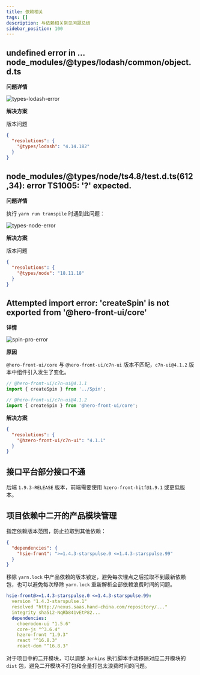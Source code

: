 ```yaml
---
title: 依赖相关
tags: []
description: 与依赖相关常见问题总结
sidebar_position: 100
---
```


## undefined error in ... node_modules/@types/lodash/common/object.d.ts

**问题详情**

![types-lodash-error](./images/types-lodash-error.png)

**解决方案**

版本问题

```json title="package.json"
{
  "resolutions": {
    "@types/lodash": "4.14.182"
  }
}
```

## node_modules/@types/node/ts4.8/test.d.ts(612,34): error TS1005: '?' expected.

**问题详情**

执行 `yarn run transpile` 时遇到此问题：

![types-node-error](./images/types-node-error.png)

**解决方案**

版本问题

```json title="package.json"
{
  "resolutions": {
    "@types/node": "18.11.18"
  }
}
```

## Attempted import error: 'createSpin' is not exported from '@hero-front-ui/core'

**详情**

![spin-pro-error](./images/spin-pro-error.png)

**原因**

`@hero-front-ui/core` 与 `@hero-front-ui/c7n-ui` 版本不匹配，`c7n-ui@4.1.2` 版本中组件引入发生了变化。

```js
// @hero-front-ui/c7n-ui@4.1.1
import { createSpin } from '../Spin';

// @hero-front-ui/c7n-ui@4.1.2
import { createSpin } from '@hero-front-ui/core';
```

**解决方案**

```json title="package.json"
{
  "resolutions": {
    "@hzero-front-ui/c7n-ui": "4.1.1"
  }
}
```

## 接口平台部分接口不通

后端 `1.9.3-RELEASE` 版本，前端需要使用 `hzero-front-hitf@1.9.1` 或更低版本。

## 项目依赖中二开的产品模块管理

指定依赖版本范围，防止拉取到其他依赖：

```json "package.json"
{
  "dependencies": {
    "hsie-front": ">=1.4.3-starspulse.0 <=1.4.3-starspulse.99"
  }
}
```

移除 `yarn.lock` 中产品依赖的版本锁定，避免每次埋点之后拉取不到最新依赖包，也可以避免每次移除 `yarn.lock` 重新解析全部依赖浪费时间的问题。

```yaml yarn.lock
hsie-front@>=1.4.3-starspulse.0 <=1.4.3-starspulse.99:
  version "1.4.3-starspulse.1"
  resolved "http://nexus.saas.hand-china.com/repository/..."
  integrity sha512-NqRb841vEtP82...
  dependencies:
    choerodon-ui "1.5.6"
    core-js "^3.6.4"
    hzero-front "1.9.3"
    react "^16.8.3"
    react-dom "^16.8.3"
```

对于项目中的二开模块，可以调整 `Jenkins` 执行脚本手动移除对应二开模块的 `dist` 包，避免二开模块不打包和全量打包太浪费时间的问题。
